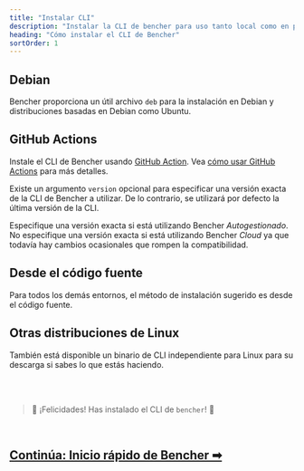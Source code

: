 ```yaml
---
title: "Instalar CLI"
description: "Instalar la CLI de bencher para uso tanto local como en pruebas de rendimiento continuas"
heading: "Cómo instalar el CLI de Bencher"
sortOrder: 1
---
```



## Debian

Bencher proporciona un útil archivo `deb` para la instalación en Debian
y distribuciones basadas en Debian como Ubuntu.

<CliDebian />

## GitHub Actions

Instale el CLI de Bencher usando [GitHub Action](https://github.com/marketplace/actions/bencher-cli).
Vea [cómo usar GitHub Actions](/docs/how-to/fr/github-actions) para más detalles.

<CliGitHubActions />

Existe un argumento `version` opcional para especificar una versión exacta de la CLI de Bencher a utilizar.
De lo contrario, se utilizará por defecto la última versión de la CLI.

<CliGitHubActionsVersion />

Especifique una versión exacta si está utilizando Bencher *Autogestionado*.
No especifique una versión exacta si está utilizando Bencher *Cloud* ya que todavía hay cambios ocasionales que rompen la compatibilidad.

## Desde el código fuente

Para todos los demás entornos, el método de instalación sugerido es desde el código fuente.

<CliFromSource />

## Otras distribuciones de Linux

También está disponible un binario de CLI independiente para Linux para su descarga
si sabes lo que estás haciendo.

<CliOtherLinux />

<br/>
<br/>

> 🐰 ¡Felicidades! Has instalado el CLI de <code>bencher</code>! 🎉

<br/>

<h2><a href="/fr/docs/tutorial/quick-start/">Continúa: Inicio rápido de Bencher ➡</a></h2>